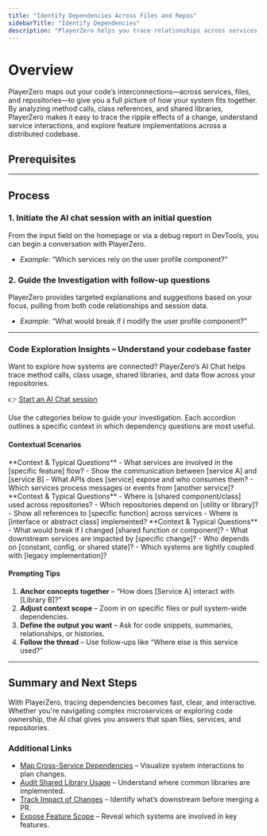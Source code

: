 ```yaml
---
title: "Identify Dependencies Across Files and Repos"
sidebarTitle: "Identify Dependencies"
description: "PlayerZero helps you trace relationships across services, files, and repositories using AI-powered code exploration."
---
```



# Overview

PlayerZero maps out your code’s interconnections—across services, files, and repositories—to give you a full picture of how your system fits together. By analyzing method calls, class references, and shared libraries, PlayerZero makes it easy to trace the ripple effects of a change, understand service interactions, and explore feature implementations across a distributed codebase.

## **Prerequisites**

<SourceControlManagement/>

---

## **Process**

### 1. **Initiate the AI chat session with an initial question**  
From the input field on the homepage or via a debug report in DevTools, you can begin a conversation with PlayerZero.

- *Example*: “Which services rely on the user profile component?”

### 2. **Guide the Investigation with follow-up questions**  
PlayerZero provides targeted explanations and suggestions based on your focus, pulling from both code relationships and session data.

- *Example*: “What would break if I modify the user profile component?”

---

### **Code Exploration Insights – Understand your codebase faster**

Want to explore how systems are connected? PlayerZero’s AI Chat helps trace method calls, class usage, shared libraries, and data flow across your repositories.

👉 [Start an AI Chat session](https://app.playerzero.ai/chat)

Use the categories below to guide your investigation. Each accordion outlines a specific context in which dependency questions are most useful.

#### **Contextual Scenarios**

<AccordionGroup>

  <Accordion title="Service-to-Service Interactions">
    **Context & Typical Questions**  
    - What services are involved in the [specific feature] flow?  
    - Show the communication between [service A] and [service B]  
    - What APIs does [service] expose and who consumes them?  
    - Which services process messages or events from [another service]?  
  </Accordion>

  <Accordion title="Cross-Repo Dependencies">
    **Context & Typical Questions**  
    - Where is [shared component/class] used across repositories?  
    - Which repositories depend on [utility or library]?  
    - Show all references to [specific function] across services  
    - Where is [interface or abstract class] implemented?  
  </Accordion>

  <Accordion title="Risk & Impact Analysis">
    **Context & Typical Questions**  
    - What would break if I changed [shared function or component]?  
    - What downstream services are impacted by [specific change]?  
    - Who depends on [constant, config, or shared state]?  
    - Which systems are tightly coupled with [legacy implementation]?  
  </Accordion>

</AccordionGroup>

#### **Prompting Tips**

1. **Anchor concepts together** – “How does [Service A] interact with [Library B]?”
2. **Adjust context scope** – Zoom in on specific files or pull system-wide dependencies.
3. **Define the output you want** – Ask for code snippets, summaries, relationships, or histories.
4. **Follow the thread** – Use follow-ups like “Where else is this service used?” 

---

## **Summary and Next Steps**

With PlayerZero, tracing dependencies becomes fast, clear, and interactive. Whether you're navigating complex microservices or exploring code ownership, the AI chat gives you answers that span files, services, and repositories.

### Additional Links

- [Map Cross-Service Dependencies](mintlify://map-cross-service-dependencies) – Visualize system interactions to plan changes.  
- [Audit Shared Library Usage](mintlify://audit-shared-library-usage) – Understand where common libraries are implemented.  
- [Track Impact of Changes](mintlify://track-impact-of-changes) – Identify what’s downstream before merging a PR.  
- [Expose Feature Scope](mintlify://expose-feature-scope) – Reveal which systems are involved in key features.



